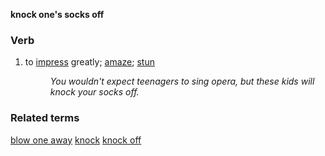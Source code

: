 '''knock one's socks off'''
===Verb===
#to [[impress]] greatly; [[amaze]]; [[stun]]
#:''You wouldn't expect teenagers to sing opera, but these kids will knock your socks off.''

===Related terms===
[[blow one away]]
[[knock]]
[[knock off]]